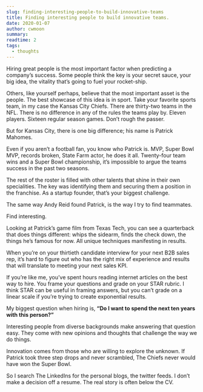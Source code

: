 ```yaml
---
slug: finding-interesting-people-to-build-innovative-teams
title: Finding interesting people to build innovative teams.
date: 2020-01-07
author: cwmoon
summary:  
readtime: 2
tags:
  - thoughts
---
```


Hiring great people is the most important factor when predicting a company’s success.  Some people think the key is your secret sauce, your big idea, the vitality that’s going to fuel your rocket-ship. 

Others, like yourself perhaps, believe that the most important asset is the people.  The best showcase of this idea is in sport. Take your favorite sports team, in my case the Kansas City Chiefs.  There are thirty-two teams in the NFL. There is no difference in any of the rules the teams play by.  Eleven players. Sixteen regular season games. Don’t rough the passer.  

But for Kansas City, there is one big difference; his name is Patrick Mahomes. 

Even if you aren’t a football fan, you know who Patrick is. MVP, Super Bowl MVP, records broken, State Farm actor, he does it all. Twenty-four team wins and a Super Bowl championship, it’s impossible to argue the teams success in the past two seasons.

The rest of the roster is filled with other talents that shine in their own specialities. The key was identifying them and securing them a position in the franchise. As a startup founder, that’s your biggest challenge. 

The same way Andy Reid found Patrick, is the way I try to find teammates. 

Find interesting.

Looking at Patrick’s game film from Texas Tech, you can see a quarterback that does things different: whips the sidearm, finds the check down, the things he’s famous for now. All unique techniques manifesting in results. 

When you’re on your thirtieth candidate interview for your next B2B sales rep, it’s hard to figure out who has the right mix of experience and results that will translate to meeting your next sales KPI. 

If you’re like me, you’ve spent hours reading internet articles on the best way to hire. You frame your questions and grade on your STAR rubric.  I think STAR can be useful in framing answers, but you can’t grade on a linear scale if you’re trying to create exponential results. 

My biggest question when hiring is, **“Do I want to spend the next ten years with this person?”**

Interesting people from diverse backgrounds make answering that question easy. They come with new opinions and thoughts that challenge the way we do things. 

Innovation comes from those who are willing to explore the unknown.  If Patrick took three step drops and never scrambled, The Chiefs never would have won the Super Bowl. 

So I search The LinkedIns for the personal blogs, the twitter feeds.  I don’t make a decision off a resume. The real story is often below the CV. 
